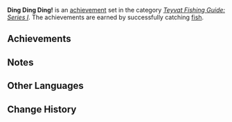 {{Achievement Set Infobox
|title        = 
|primogems    = {{Achievement/Primogems|Ding Ding Ding!}}
|total        = {{Achievement/Total|Ding Ding Ding!}}
|category     = Teyvat Fishing Guide: Series I
}}
'''Ding Ding Ding!''' is an [[achievement]] set in the category ''[[Teyvat Fishing Guide: Series I]]''. The achievements are earned by successfully catching [[Fishing|fish]].

==Achievements==
{{Achievements by Category Table|Ding Ding Ding!}}

==Notes==
{{Transclude|Ding Ding Ding! (Tier 1)|Notes}}
<!--
==Trivia==
-->
==Other Languages==
{{Other Languages
|en      = Ding Ding Ding!
|zhs     = 通通400铃
|zhs_rm  = Tōngtōng Sìbǎi Líng
|zht     = 通通400鈴
|zht_rm  = Tōngtōng Sìbǎi Líng
|zh_tl   = 
|ja      = 全部400鈴
|ja_rm   = Zenbu Yonhyaku-rei{{Assumed}}
|ja_tl   = All 400 Bells
|ja_note = This is a reference to the game {{w|Animal Crossing: New Horizons}}, where one of the most common fish, the [https://nookipedia.com/wiki/Black_Bass Black Bass,] sells for 400 [https://nookipedia.com/wiki/Bell Bells.]
|ko      = 400회 울리는 릴 방울
|ko_rm   = Sabaek-Hoe Ullineun Ril Bang'ul
|ko_tl   = 400-times Ringing Reel Bell
|es      = Premio gordo
|es_tl   = Big Prize
|fr      = Bingo !
|fr_tl   = Bingo!
|ru      = Джекпот
|ru_tl   = Jackpot
|th      = แจ็คพอตแตก
|th_rm   = Chaek Phot Taek
|th_tl   = 
|vi      = Ding Ding Ding!
|de      = Kling, Glöckchen, Klingelingeling
|de_tl   = Ring, Little Bell, Ringalingaling
|de_note = The start of a German Christmas song.
|id      = Ribuan Lemparan Kail
|id_tl   = One Thousand Throwed Baits
|pt      = Grande Prêmio!
|pt_tl   = 
}}

==Change History==
{{Change History|2.1}}
<!--
==References==
{{Reflist}}
-->